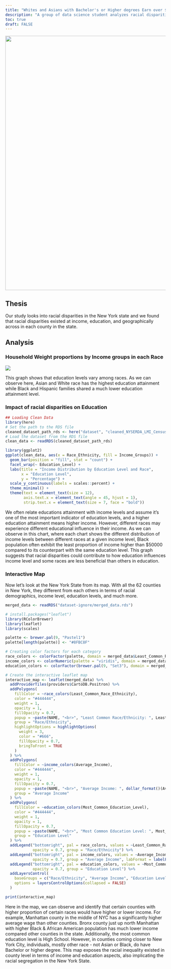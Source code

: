 ```yaml
---
title: "Whites and Asians with Bachelor's or Higher degrees Earn over $50,000 at Higher Rates than Other Races"
description: "A group of data science student analyzes racial disparities with focus on household composition, income, education level among demographic groups in New York."
toc: true
draft: FALSE
---
```


![](images/big_picture_image.png){width="800"}

## Thesis

Our study looks into racial disparities in the New York state and we found that racial disparities existed at income, education, and geographically across in each county in the state.

## Analysis

### Household Weight proportions by Income groups in each Race

![](images/Household weight.png) 

This graph shows that education levels vary among races. As we can observe here, Asian and White race has the highest education attainment while Black and Hispanic families shared a much lower education attainment level.

### Impact of racial disparities on Education

```r
## Loading Clean Data
library(here)
# Set the path to the RDS file
cleaned_dataset_path_rds <- here("dataset", "cleaned_NYSERDA_LMI_Census_2013-2015.rds")
# Load the dataset from the RDS file
clean_data <- readRDS(cleaned_dataset_path_rds)
```

```r
library(ggplot2)
ggplot(clean_data, aes(x = Race_Ethnicity, fill = Income_Groups)) +
  geom_bar(position = "fill", stat = "count") +
  facet_wrap(~ Education_Level) +
  labs(title = "Income Distribution by Education Level and Race",
       x = "Education Level",
       y = "Percentage") +
  scale_y_continuous(labels = scales::percent) +
  theme_minimal() + 
  theme(text = element_text(size = 12), 
        axis.text.x = element_text(angle = 45, hjust = 1), 
        strip.text.x = element_text(size = 7, face = "bold")) 
```

We often relate educations attainment with income levels and assume it's one of the most important indicator of education levels, and a higher education attainment means higher income. However, different races may experience different educational influence in their income. As we can observe in this chart, where each chart shows the different distribution of income levels between different races at a given income level, Black population often exhibit the least proportion of income higher than $50000 compared to its counterpart with the same education level. This graph suggests that racial disparities could contribute to how education influences income level and some races are less beneficial than others in education.

### Interactive Map

Now let's look at the New York State from its map. With all the 62 counties in New York, they different from each others in terms of racial demographics, income level, education levels, and much more.


```r
merged_data <- readRDS("dataset-ignore/merged_data.rds")
```

```r
# install.packages("leaflet")
library(RColorBrewer)
library(leaflet)
library(scales)

palette <- brewer.pal(9, "Pastel1")
palette[length(palette)] <- "#8FBC8F"  

# Creating color factors for each category
race_colors <- colorFactor(palette, domain = merged_data$Least_Common_Race_Ethnicity, na.color = "grey50")
income_colors <- colorNumeric(palette = "viridis", domain = merged_data$Average_Income, na.color = "grey50")
education_colors <- colorFactor(brewer.pal(9, "Set3"), domain = merged_data$Most_Common_Education_Level, na.color = "grey50")

# Create the interactive leaflet map
interactive_map <- leaflet(merged_data) %>%
  addProviderTiles(providers$CartoDB.Positron) %>%
  addPolygons(
    fillColor = ~race_colors(Least_Common_Race_Ethnicity),
    color = "#444444",
    weight = 1,
    opacity = 1,
    fillOpacity = 0.7,
    popup = ~paste(NAME, "<br>", "Least Common Race/Ethnicity: ", Least_Common_Race_Ethnicity),
    group = "Race/Ethnicity",
    highlightOptions = highlightOptions(
      weight = 3,
      color = "#666",
      fillOpacity = 0.7,
      bringToFront = TRUE
    )
  ) %>%
  addPolygons(
    fillColor = ~income_colors(Average_Income),
    color = "#444444",
    weight = 1,
    opacity = 1,
    fillOpacity = 0.7,
    popup = ~paste(NAME, "<br>", "Average Income: ", dollar_format()(Average_Income)),
    group = "Average Income"
  ) %>%
  addPolygons(
    fillColor = ~education_colors(Most_Common_Education_Level),
    color = "#444444",
    weight = 1,
    opacity = 1,
    fillOpacity = 0.7,
    popup = ~paste(NAME, "<br>", "Most Common Education Level: ", Most_Common_Education_Level),
    group = "Education Level"
  ) %>%
  addLegend("bottomright", pal = race_colors, values = ~Least_Common_Race_Ethnicity, title = "Race/Ethnicity",
            opacity = 0.7, group = "Race/Ethnicity") %>%
  addLegend("bottomright", pal = income_colors, values = ~Average_Income, title = "Average Income",
            opacity = 0.7, group = "Average Income", labFormat = labelFormat(prefix = "$")) %>%
  addLegend("bottomright", pal = education_colors, values = ~Most_Common_Education_Level, title = "Education Level",
            opacity = 0.7, group = "Education Level") %>%
  addLayersControl(
    baseGroups = c("Race/Ethnicity", "Average Income", "Education Level"),
    options = layersControlOptions(collapsed = FALSE)
  )

print(interactive_map)
```

Here in the map, we can observe and identify that certain counties with higher proportion of certain races would have higher or lower income. For example, Manhattan county in the middle of NYC has a significantly higher average wage than other counties. Bronx county just up north Manhattan with higher Black & African American population has much lower income compared other counties in the state. Additionally, the most common education level is High School. However, in counties coming closer to New York City, individuals, mostly other race - not Asian or Black, do have Bachelor or higher degree. This map exposes the racial inequality existed in county level in terms of income and education aspects, also implicating the racial segregation in the New York State.